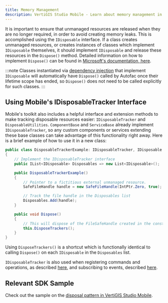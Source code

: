 ```yaml
---
title: Memory Management
description: VertiGIS Studio Mobile - Learn about memory management in VertiGIS Studio Mobile
---
```


It is important to ensure that unmanaged resources are released when they are no longer required, in order to avoid creating memory leaks. This is accomplished using the `IDisposable` interface.
If a class creates unmanaged resources, or creates instances of classes which implement `IDisposable` themselves, it should implement `IDisposable` and release these resources in the `Dispose()` method. Detailed information on how to implement `Dispose()` can be found in [Microsoft's documentation, here](https://docs.microsoft.com/en-us/dotnet/standard/garbage-collection/implementing-dispose).

:::note
Classes instantiated via [dependency injection](sdk-dependency-injection.mdx) that implement `IDisposable` will automatically have `Dispose()` called by Autofac once their lifetime scope has ended, so `Dispose()` does not need to be called explicitly for such classes.
:::

## Using Mobile's IDisposableTracker Interface

Mobile's toolkit also includes a helpful interface and extension methods to make tracking disposable resources easier: `IDisposableTracker` and `DisposableUtilities`.
`ComponentBase` and `ServiceBase` already implement `IDisposableTracker`, so any custom components or services extending these base classes can take advantage of this functionality right away.
Here is a brief example of how to use it in a new class:

```cs
public class DisposableTrackerExample: IDisposableTracker, IDisposable
{
	// Implement the IDisposableTracker interface
	public IList<IDisposable> Disposables => new List<IDisposable>();

	public DisposableTrackerExample()
	{
		// Pointer to a fictitious external unmanaged resource.
		SafeFileHandle handle = new SafeFileHandle(IntPtr.Zero, true);

		// Track the file handle in the Disposables list
		Disposables.Add(handle);
	}

	public void Dispose()
	{
		// This will dispose of the FileSafeHandle created in the constructor
		this.DisposeTrackers();
	}
}
```

Using `DisposeTrackers()` is a shortcut which is functionally identical to calling `Dispose()` on each `IDisposable` in the `Disposables` list.

`IDisposableTracker` is also used when registering commands and operations, as described [here](sdk-commands-operations.mdx#direct-registration-and-implementation), and subscribing to events, described [here](sdk-events-reference.mdx#subscribing-to-events).

## Relevant SDK Sample

Check out the sample on the [disposal pattern in VertiGIS Studio Mobile](https://github.com/vertigis/vertigis-mobile-samples/tree/master/Geocortex.Mobile.Samples/Geocortex.Mobile.Samples/Samples/Conceptual/Disposal).
